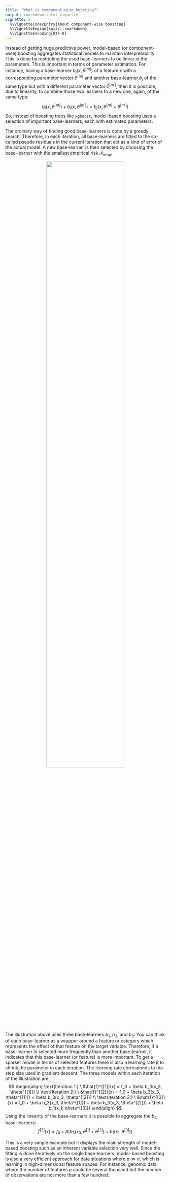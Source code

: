 ```yaml
---
title: "What is component-wise boosting?"
output: rmarkdown::html_vignette
vignette: >
  %\VignetteIndexEntry{About component-wise boosting}
  %\VignetteEngine{knitr::rmarkdown}
  %\VignetteEncoding{UTF-8}
---
```


Instead of getting huge predictive power, model-based (or component-wise) boosting aggregates statistical models to maintain interpretability. This is done by restricting the used base-learners to be linear in the parameters. This is important in terms of parameter estimation. For instance, having a base-learner $b_j(x, \theta^{[m]})$ of a feature $x$ with a corresponding parameter vector $\theta^{[m]}$ and another base-learner $b_j$ of the same type but with a different parameter vector $\theta^{[m^\prime]}$, then it is possible, due to linearity, to combine those two learners to a new one, again, of the same type:
$$
b_j(x, \theta^{[m]}) + b_j(x, \theta^{[m^\prime]}) = b_j(x, \theta^{[m]} + \theta^{[m^\prime]})
$$
So, instead of boosting trees like `xgboost`, model-based boosting uses a selection of important base-learners, each with estimated parameters.

The ordinary way of finding good base-learners is done by a greedy search. Therefore, in each iteration, all base-learners are fitted to the so-called pseudo residuals in the current iteration that act as a kind of error of the actual model. A new base-learner is then selected by choosing the base-learner with the smallest empirical risk $\mathcal{R}_\text{emp}$.

<center>
<img src="../../reference/figures/cboost_gif_bright.svg" width="70%">
</center>

The illustration above uses three base-learners $b_1$, $b_2$, and $b_3$. You can think of each base-learner as a wrapper around a feature or category which represents the effect of that feature on the target variable. Therefore, if a base-learner is selected more frequently than another base-learner, it indicates that this base-learner (or feature) is more important. To get a sparser model in terms of selected features there is also a learning rate $\beta$ to shrink the parameter in each iteration. The learning rate corresponds to the step size used in gradient descent. The three models within each iteration of the illustration are:
$$
\begin{align}
\text{Iteration 1:} \ &\hat{f}^{[1]}(x) = f_0 + \beta b_3(x_3, \theta^{[1]}) \\
\text{Iteration 2:} \ &\hat{f}^{[2]}(x) = f_0 + \beta b_3(x_3, \theta^{[1]}) + \beta b_3(x_3, \theta^{[2]}) \\
\text{Iteration 3:} \ &\hat{f}^{[3]}(x) = f_0 + \beta b_3(x_3, \theta^{[1]}) + \beta b_3(x_3, \theta^{[2]}) + \beta b_1(x_1, \theta^{[3]})
\end{align}
$$
Using the linearity of the base-learners it is possible to aggregate the $b_3$ base-learners:
$$
\hat{f}^{[3]}(x) = f_0 + \beta \left( b_3(x_3, \theta^{[1]} + \theta^{[2]}) + b_1(x_1, \theta^{[3]}) \right)
$$

This is a very simple example but it displays the main strength of model-based boosting such as an inherent variable selection very well. Since the fitting is done iteratively on the single base-learners, model-based boosting is also a very efficient approach for data situations where $p \gg n$, which is learning in high-dimensional feature spaces. For instance, genomic data where the number of features $p$ could be several thousand but the number of observations are not more than a few hundred.
